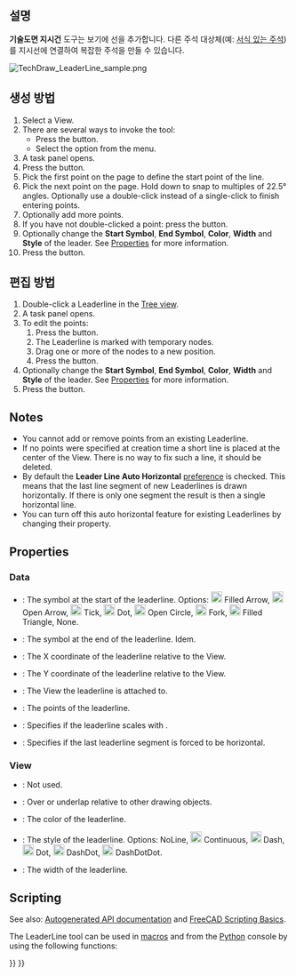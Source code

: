 <languages/>

{{Docnav
|[[TechDraw_Annotation/ko|주석]]
|[[TechDraw_RichTextAnnotation/ko|서식 있는 주석]]
|[[TechDraw_Workbench/ko|기술도면 작업]]
|IconL=TechDraw_Annotation.svg
|IconR=TechDraw_RichTextAnnotation.svg
|IconC=Workbench_TechDraw.svg
}}

{{GuiCommand
|Name=기술도면 지시건
|MenuLocation=기술도면→ 선 추가 → 보기에 지시선 추가
|Workbenches=[[TechDraw_Workbench/ko|기술도면 작업대]]
|Version=0.19
|SeeAlso=[[TechDraw_RichTextAnnotation/ko|기술도면 서식 있는 주석]], [[TechDraw_WeldSymbol/ko|기술도면 용접 기호]]
}}

<span id="Description"></span>
==설명==

'''기술도면 지시건''' 도구는 보기에 선을 추가합니다. 다른 주석 대상체(예: [[TechDraw_RichTextAnnotation/ko|서식 있는 주석]])를 지시선에 연결하여 복잡한 주석을 만들 수 있습니다. 

[[Image:TechDraw_LeaderLine_sample.png]]
{{Caption|보기에 추가된 지시선}}

<span id="Usage_create"></span>
== 생성 방법 ==

# Select a View.
# There are several ways to invoke the tool:
#* Press the {{Button|[[Image:TechDraw_LeaderLine.svg|16px]] [[TechDraw_LeaderLine|Add Leaderline to View]]}} button.
#* Select the {{MenuCommand|TechDraw → Add Lines → [[Image:TechDraw_LeaderLine.svg|16px]] Add Leaderline to View}} option from the menu.
# A task panel opens.
# Press the {{Button|Pick points}} button.
# Pick the first point on the page to define the start point of the line.
# Pick the next point on the page. Hold down {{KEY|Ctrl}} to snap to multiples of 22.5° angles. Optionally use a double-click instead of a single-click to finish entering points.
# Optionally add more points.
# If you have not double-clicked a point: press the {{Button|Save Points}} button.
# Optionally change the '''Start Symbol''', '''End Symbol''', '''Color''', '''Width''' and '''Style''' of the leader. See [[#Properties|Properties]] for more information.
# Press the {{Button|OK}} button.

<span id="Usage_edit"></span>
== 편집 방법 ==

# Double-click a Leaderline in the [[Tree_view|Tree view]].
# A task panel opens.
# To edit the points:
## Press the {{Button|Edit points}} button.
## The Leaderline is marked with temporary nodes.
## Drag one or more of the nodes to a new position.
## Press the {{Button|Save changes}} button.
# Optionally change the '''Start Symbol''', '''End Symbol''', '''Color''', '''Width''' and '''Style''' of the leader. See [[#Properties|Properties]] for more information.
# Press the {{Button|OK}} button.

==Notes== 

* You cannot add or remove points from an existing Leaderline.
* If no points were specified at creation time a short line is placed at the center of the View. There is no way to fix such a line, it should be deleted.
* By default the '''Leader Line Auto Horizontal''' [[TechDraw_Preferences#Annotation|preference]] is checked. This means that the last line segment of new Leaderlines is drawn horizontally. If there is only one segment the result is then a single horizontal line.
* You can turn off this auto horizontal feature for existing Leaderlines by changing their {{PropertyData|Auto Horizontal}} property.

==Properties==

===Data===

{{Properties_Title|Base}}

* {{PropertyData|Start Symbol|Enumeration}}: The symbol at the start of the leaderline. Options: [[Image:Arrowfilled.svg|20px]] Filled Arrow, [[Image:Arrowopen.svg|20px]] Open Arrow, [[Image:Arrowtick.svg|20px]] Tick, [[Image:Arrowdot.svg|20px]] Dot, [[Image:arrowopendot.svg|20px]] Open Circle, [[Image:arrowfork.svg|20px]] Fork, [[Image:arrowpyramid.svg|20px]] Filled Triangle, None.
* {{PropertyData|End Symbol|Enumeration}}: The symbol at the end of the leaderline. Idem.
* {{PropertyData|X|Distance}}: The X coordinate of the leaderline relative to the View.
* {{PropertyData|Y|Distance}}: The Y coordinate of the leaderline relative to the View.

{{Properties_Title|Leader}}

* {{PropertyData|Leader Parent|Link}}: The View the leaderline is attached to.
* {{PropertyData|Way Points|VectorList}}: The points of the leaderline.
* {{PropertyData|Scalable|Bool}}: Specifies if the leaderline scales with {{PropertyData|Leader Parent}}.
* {{PropertyData|Auto Horizontal|Bool}}: Specifies if the last leaderline segment is forced to be horizontal.

===View===

{{TitleProperty|Base}}

* {{PropertyView|Keep Label|Bool}}: Not used.
* {{PropertyView|Stack Order|Integer}}: Over or underlap relative to other drawing objects. {{Version|0.21}}

{{TitleProperty|Line Format}}

* {{PropertyView|Color|Color}}: The color of the leaderline.
* {{PropertyView|Line Style|Enumeration}}: The style of the leaderline. Options: NoLine, [[Image:Continuous-line.svg|20px]] Continuous, [[Image:Dash-line.svg|20px]] Dash, [[Image:Dot-line.svg|20px]] Dot, [[Image:DashDot-line.svg|20px]] DashDot, [[Image:DashDotDot-line.svg|20px|Length]] DashDotDot.
* {{PropertyView|Line Width|Length}}: The width of the leaderline.

==Scripting==

See also: [https://freecad.github.io/SourceDoc/ Autogenerated API documentation] and [[FreeCAD_Scripting_Basics|FreeCAD Scripting Basics]].

The LeaderLine tool can be used in [[Macros|macros]] and from the [[Python|Python]] console by using the following functions:

{{Code|code=
myPage = FreeCAD.ActiveDocument().Page
myBase = FreeCAD.ActiveDocument().View
leaderObj = FreeCAD.ActiveDocument.addObject('TechDraw::DrawLeaderLine','DrawLeaderLine')
FreeCAD.activeDocument().myPage.addView(leaderObj)
FreeCAD.activeDocument().leaderObj.LeaderParent = myBase
#first waypoint is always (0,0,0)  
#rest of waypoints are positions relative to (0,0,0)
leaderObj.WayPoints = [p0,p1,p2]
leaderObj.X = 5
leaderObj.Y = 5
}}


{{Docnav
|[[TechDraw_Annotation/ko|주석]]
|[[TechDraw_RichTextAnnotation/ko|서식 있는 주석]]
|[[TechDraw_Workbench/ko|기술도면 작업]]
|IconL=TechDraw_Annotation.svg
|IconR=TechDraw_RichTextAnnotation.svg
|IconC=Workbench_TechDraw.svg
}}

{{TechDraw Tools navi{{#translation:}}}}
{{Userdocnavi{{#translation:}}}}